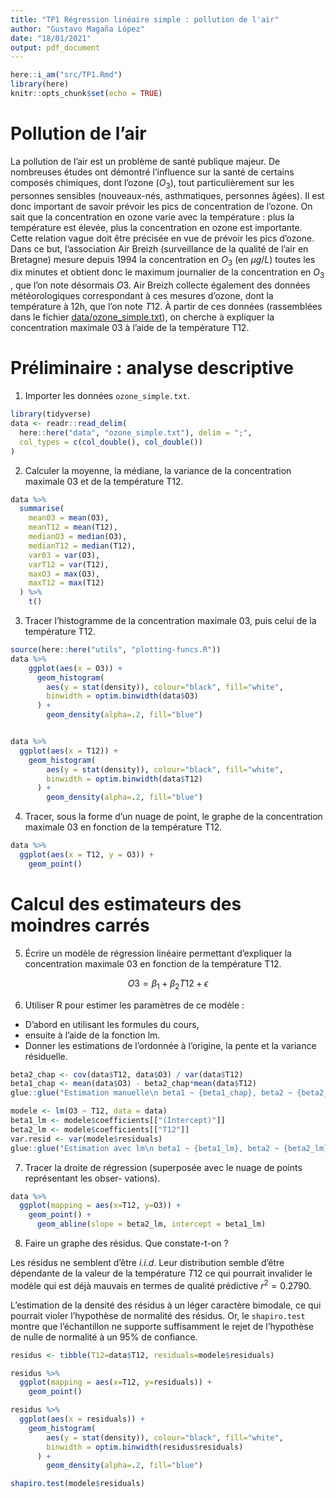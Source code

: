 ```yaml
---
title: "TP1 Régression linéaire simple : pollution de l'air"
author: "Gustavo Magaña López"
date: "18/01/2021"
output: pdf_document
---
```


```r
here::i_am("src/TP1.Rmd")
library(here)
knitr::opts_chunk$set(echo = TRUE)
```

# Pollution de l'air

La pollution de l'air est un problème de santé publique majeur. 
De nombreuses études ont démontré l'influence sur la santé de certains 
composés chimiques, dont l'ozone ($O_{3}$), tout particulièrement sur 
les personnes sensibles (nouveaux-nés, asthmatiques, personnes âgées). 
Il est donc important de savoir prévoir les pics de concentration de l'ozone.
On sait que la concentration en ozone varie avec la température : plus la 
température est élevée, plus la concentration en ozone est importante. 
Cette relation vague doit être précisée en vue de prévoir les pics d'ozone. 
Dans ce but, l'association Air Breizh (surveillance de la qualité
de l'air en Bretagne) mesure depuis 1994 la concentration en $O_3$ (en $\mu g/L$) 
toutes les dix minutes et obtient donc le maximum journalier de la concentration 
en $O_{3}$ , que l'on note désormais $O3$.
Air Breizh collecte également des données météorologiques correspondant à 
ces mesures d'ozone, dont la température à 12h, que l'on note $T12$.
À partir de ces données (rassemblées dans le fichier 
[data/ozone_simple.txt](../data/ozone_simple.txt)), on cherche à expliquer 
la concentration maximale $03$ à l'aide de la température T12.


# Préliminaire : analyse descriptive

1. Importer les données `ozone_simple.txt`.
```r
library(tidyverse)
data <- readr::read_delim(
  here::here("data", "ozone_simple.txt"), delim = ";", 
  col_types = c(col_double(), col_double())
)
```

2. Calculer la moyenne, la médiane, la variance de la concentration maximale 03 et de la
température T12.
```r
data %>%
  summarise(
    mean03 = mean(O3),
    meanT12 = mean(T12),
    medianO3 = median(O3),
    medianT12 = median(T12),
    var03 = var(O3),
    varT12 = var(T12),
    maxO3 = max(O3),
    maxT12 = max(T12)
  ) %>%
    t()
```


3. Tracer l'histogramme de la concentration maximale 03, puis celui de la température T12.
```r
source(here::here("utils", "plotting-funcs.R"))
data %>%
    ggplot(aes(x = O3)) +
      geom_histogram(
        aes(y = stat(density)), colour="black", fill="white", 
        binwidth = optim.binwidth(data$O3)
      ) + 
        geom_density(alpha=.2, fill="blue")


data %>%
  ggplot(aes(x = T12)) +
    geom_histogram(
        aes(y = stat(density)), colour="black", fill="white", 
        binwidth = optim.binwidth(data$T12)
      ) + 
        geom_density(alpha=.2, fill="blue")
```


4. Tracer, sous la forme d'un nuage de point, le graphe de la concentration maximale 03 en
fonction de la température T12.
```r
data %>%
  ggplot(aes(x = T12, y = O3)) +
    geom_point()
```


# Calcul des estimateurs des moindres carrés

5. Écrire un modèle de régression linéaire permettant d'expliquer la 
concentration maximale 03 en fonction de la température T12.

$$
O3 = \beta_{1} + \beta_{2}T12 + \epsilon
$$

6. Utiliser R pour estimer les paramètres de ce modèle :
  * D'abord en utilisant les formules du cours,
  * ensuite à l'aide de la fonction lm.
  * Donner les estimations de l'ordonnée à l'origine, 
  la pente et la variance résiduelle.

```r
beta2_chap <- cov(data$T12, data$O3) / var(data$T12)
beta1_chap <- mean(data$O3) - beta2_chap*mean(data$T12)
glue::glue("Estimation manuelle\n beta1 ~ {beta1_chap}, beta2 ~ {beta2_chap}")
```
```r
modele <- lm(O3 ~ T12, data = data)
beta1_lm <- modele$coefficients[["(Intercept)"]]
beta2_lm <- modele$coefficients[["T12"]]
var.resid <- var(modele$residuals)
glue::glue("Estimation avec lm\n beta1 ~ {beta1_lm}, beta2 ~ {beta2_lm}, var.res ~ {var.resid}")
```

7. Tracer la droite de régression (superposée avec le nuage de points représentant les obser-
vations).

```r

data %>%
  ggplot(mapping = aes(x=T12, y=O3)) + 
    geom_point() +
      geom_abline(slope = beta2_lm, intercept = beta1_lm)
```


8. Faire un graphe des résidus. Que constate-t-on ?

Les résidus ne semblent d'être _i.i.d_. Leur distribution semble d'être 
dépendante de la valeur de la température $T12$ ce qui pourrait invalider le 
modèle qui est déjà mauvais en termes de qualité prédictive $r^2 = 0.2790$.

L'estimation de la densité des résidus à un léger caractère bimodale, ce 
qui pourrait violer l'hypothèse de normalité des résidus. 
Or, le `shapiro.test` montre que l'échantillon ne supporte suffisamment
le rejet de l'hypothèse de nulle de normalité à un $95\%$ de confiance.



```r
residus <- tibble(T12=data$T12, residuals=modele$residuals)

residus %>%
  ggplot(mapping = aes(x=T12, y=residuals)) +
    geom_point()

residus %>%
  ggplot(aes(x = residuals)) +
    geom_histogram(
        aes(y = stat(density)), colour="black", fill="white", 
        binwidth = optim.binwidth(residus$residuals)
      ) + 
        geom_density(alpha=.2, fill="blue")

shapiro.test(modele$residuals)
```

